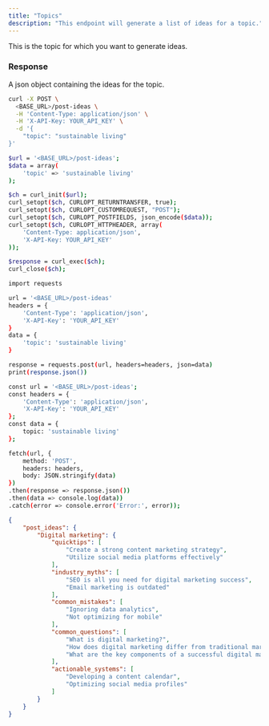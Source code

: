 ```yaml
---
title: "Topics"
description: "This endpoint will generate a list of ideas for a topic."
---
```


<ParamField body="topic" type="string">
  This is the topic for which you want to generate ideas.
</ParamField>


### Response

<ResponseField name="post_ideas" type="string">
  A json object containing the ideas for the topic.
</ResponseField>

<RequestExample>

```bash cURL
curl -X POST \
  <BASE_URL>/post-ideas \
  -H 'Content-Type: application/json' \
  -H 'X-API-Key: YOUR_API_KEY' \
  -d '{
    "topic": "sustainable living"
}'

```

```bash PHP
$url = '<BASE_URL>/post-ideas';
$data = array(
    'topic' => 'sustainable living'
);

$ch = curl_init($url);
curl_setopt($ch, CURLOPT_RETURNTRANSFER, true);
curl_setopt($ch, CURLOPT_CUSTOMREQUEST, "POST");
curl_setopt($ch, CURLOPT_POSTFIELDS, json_encode($data));
curl_setopt($ch, CURLOPT_HTTPHEADER, array(
    'Content-Type: application/json',
    'X-API-Key: YOUR_API_KEY'
));

$response = curl_exec($ch);
curl_close($ch);

```

```bash Python
import requests

url = '<BASE_URL>/post-ideas'
headers = {
    'Content-Type': 'application/json',
    'X-API-Key': 'YOUR_API_KEY'
}
data = {
    'topic': 'sustainable living'
}

response = requests.post(url, headers=headers, json=data)
print(response.json())

```

```bash JavaScript
const url = '<BASE_URL>/post-ideas';
const headers = {
    'Content-Type': 'application/json',
    'X-API-Key': 'YOUR_API_KEY'
};
const data = {
    topic: 'sustainable living'
};

fetch(url, {
    method: 'POST',
    headers: headers,
    body: JSON.stringify(data)
})
.then(response => response.json())
.then(data => console.log(data))
.catch(error => console.error('Error:', error));

```

</RequestExample>

<ResponseExample>

```json Response
{
    "post_ideas": {
        "Digital marketing": {
            "quicktips": [
                "Create a strong content marketing strategy",
                "Utilize social media platforms effectively"
            ],
            "industry_myths": [
                "SEO is all you need for digital marketing success",
                "Email marketing is outdated"
            ],
            "common_mistakes": [
                "Ignoring data analytics",
                "Not optimizing for mobile"
            ],
            "common_questions": [
                "What is digital marketing?",
                "How does digital marketing differ from traditional marketing?",
                "What are the key components of a successful digital marketing strategy?"
            ],
            "actionable_systems": [
                "Developing a content calendar",
                "Optimizing social media profiles"
            ]
        }
    }
}
```

</ResponseExample>


&nbsp;
#
&nbsp;
#
&nbsp;